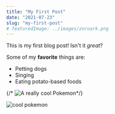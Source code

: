 ```yaml
---
title: "My First Post"
date: "2021-07-23"
slug: "my-first-post"
# featuredImage: ../images/zoroark.png
---
```


This is my first blog post! Isn't it *great*?

Some of my **favorite** things are:

* Petting dogs
* Singing
* Eating potato-based foods

{/* ![A really cool Pokemon](https://assets.pokemon.com/assets/cms2/img/pokedex/full/571.png)*/}

![cool pokemon](/assets/lucario.png)